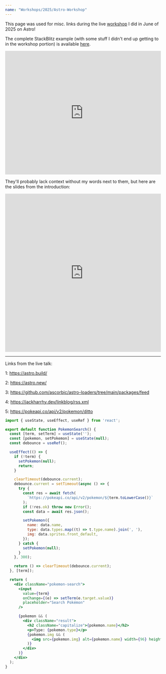 ```yaml
---
name: "Workshops/2025/Astro-Workshop"
---
```


<div class="w-full h-4"></div>

This page was used for misc. links during the live [workshop](https://members.technl.ca/eventcalendar/Details/astro-workshop-with-jack-harrhy-1415511) I did in June of 2025 on Astro!

<div class="w-full h-4"></div>

The complete StackBlitz example (with some stuff I didn't end up getting to in the workshop portion) is available [here](https://stackblitz.com/edit/astro-workshop-2025?file=README.md).

<div class="w-full h-4"></div>

<iframe
    class="my-2"
    width="100%"
    height="400"
    src="https://www.youtube.com/embed/a54JRtqMXfs"
    frameborder="0"
    allow="accelerometer; autoplay; clipboard-write; encrypted-media; gyroscope; picture-in-picture"
    allowfullscreen
></iframe>

<div class="w-full h-4"></div>

They'll probably lack context without my words next to them, but here are the slides from the introduction:

<iframe src="https://link.excalidraw.com/p/readonly/QiJvLEU9Lq6limN5W9lg" width="100%" height="512px" style="border: none;"></iframe>

---

Links from the live talk:

<div class="w-full h-4"></div>

1: https://astro.build/

<div class="w-full h-4"></div>

2: https://astro.new/

<div class="w-full h-4"></div>

3: https://github.com/ascorbic/astro-loaders/tree/main/packages/feed

<div class="w-full h-4"></div>

4: https://jackharrhy.dev/linkblog/rss.xml

<div class="w-full h-4"></div>

5: https://pokeapi.co/api/v2/pokemon/ditto

<div class="w-full h-4"></div>

```jsx
import { useState, useEffect, useRef } from 'react';

export default function PokemonSearch() {
  const [term, setTerm] = useState('');
  const [pokemon, setPokemon] = useState(null);
  const debounce = useRef();

  useEffect(() => {
    if (!term) {
      setPokemon(null);
      return;
    }

    clearTimeout(debounce.current);
    debounce.current = setTimeout(async () => {
      try {
        const res = await fetch(
          `https://pokeapi.co/api/v2/pokemon/${term.toLowerCase()}`
        );
        if (!res.ok) throw new Error();
        const data = await res.json();

        setPokemon({
          name: data.name,
          type: data.types.map((t) => t.type.name).join(', '),
          img: data.sprites.front_default,
        });
      } catch {
        setPokemon(null);
      }
    }, 300);

    return () => clearTimeout(debounce.current);
  }, [term]);

  return (
    <div className="pokemon-search">
      <input
        value={term}
        onChange={(e) => setTerm(e.target.value)}
        placeholder="Search Pokémon"
      />

      {pokemon && (
        <div className="result">
          <h2 className="capitalize">{pokemon.name}</h2>
          <p>Type: {pokemon.type}</p>
          {pokemon.img && (
            <img src={pokemon.img} alt={pokemon.name} width={96} height={96} />
          )}
        </div>
      )}
    </div>
  );
}

```

